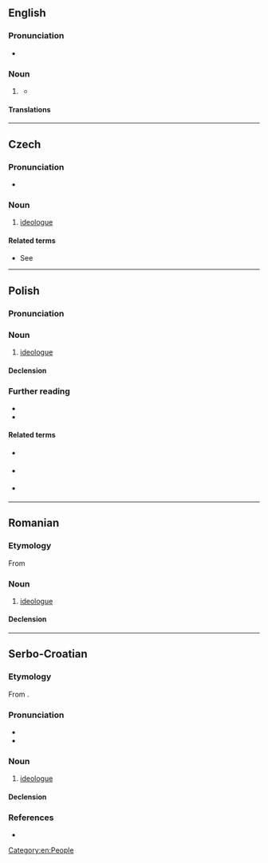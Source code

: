 {{also|ideologue}}

==English==

===Pronunciation===
* {{a|US}} {{IPA|en|/ˈaɪ.di.əl.ɑɡ/|/ˈɪ.di.əl.ɑɡ/}}

===Noun===
{{en-noun}}

# {{lb|en|rare}} {{alternative spelling of|en|ideologue}}
#* {{quote-book
|en
|year=2007
|year_published=
|edition=
|editor=Congress
|author=
|title=Congressional Record, V. 149, Pt. 13, July 8, 2003 to July 16, 2003
|chapter=
|url=http://books.google.com/books?id=JJC7zJ5o8ioC&pg=PA17238&dq=%22ideolog%22&hl=en&sa=X&ei=o7WIT_6fIZTrtgfY_6C4CQ&redir_esc=y#v=onepage&q=%22ideolog%22&f=false
|genre=
|publisher=Government Printing Office
|isbn=
|page=17238
|passage=That is the core of his beliefs in terms of takings. So he is an '''ideolog'''. He does not have the temperament for the bench.
}}

====Translations====
{{trans-see|ideologue}}

[[Category:en:People]]

----

==Czech==

===Pronunciation===
* {{cs-IPA}}

===Noun===
{{cs-noun|g=m|f=ideoložka}}

# [[ideologue]]

====Related terms====
* See {{l|cs|idea}}

----

==Polish==

===Pronunciation===
{{pl-p}}

===Noun===
{{pl-noun|m-pr}}

# [[ideologue]]

====Declension====
{{pl-decl-noun-m-pr}}

===Further reading===
* {{R:pl:WSJP}}
* {{R:pl:PWN}}

====Related terms====
* {{q|noun}} {{l|pl|ideologia}}
* {{q|adjective}} {{l|pl|ideologiczny}}
* {{q|adverb}} {{l|pl|ideologicznie}}

{{C|pl|Male people}}

----

==Romanian==

===Etymology===
From {{bor|ro|fr|idéologue}}

===Noun===
{{ro-noun|m|ideologi}}

# [[ideologue]]

====Declension====
{{ro-noun-m}}

----

==Serbo-Croatian==

===Etymology===
From {{m|sh|ideològija}}.

===Pronunciation===
* {{IPA|sh|/ideǒloɡ/}}
* {{hyphenation|sh|i|de|o|log}}

===Noun===
{{sh-noun|g=m|head=ideòlog}}

# [[ideologue]]

====Declension====
{{sh-decl-noun
|ideòlog|ideòlozi
|ideologa|ideologa
|ideologu|ideolozima
|ideologa|ideologe
|ideolože|ideolozi
|ideologu|ideolozima
|ideologom|ideolozima
}}

===References===
* {{R:sh:HJP|fVtiWhg%3D}}